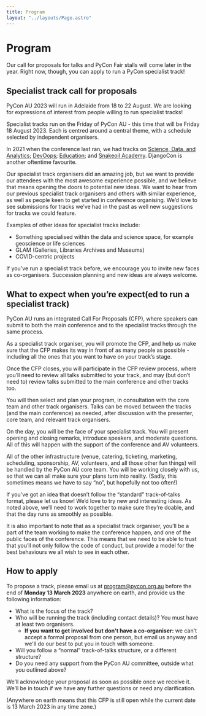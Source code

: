```yaml
---
title: Program
layout: "../layouts/Page.astro"
---
```


# Program

Our call for proposals for talks and PyCon Fair stalls will come later in the year. Right now, though, you can apply to run a PyCon specialist track!

## Specialist track call for proposals

PyCon AU 2023 will run in Adelaide from 18 to 22 August. We are looking for expressions of interest from people willing to run specialist tracks!

Specialist tracks run on the Friday of PyCon AU - this time that will be Friday 18 August 2023. Each is centred around a central theme, with a schedule selected by independent organisers.

In 2021 when the conference last ran, we had tracks on [Science, Data, and Analytics](https://2021.pycon.org.au/science-data-and-analytics/); [DevOops](https://2021.pycon.org.au/devoops/); [Education](https://2021.pycon.org.au/education/); and [Snakeoil Academy](https://2021.pycon.org.au/snakeoil-academy/). DjangoCon is another oftentime favourite.

Our specialist track organisers did an amazing job, but we want to provide our attendees with the most awesome experience possible, and we believe that means opening the doors to potential new ideas. We want to hear from our previous specialist track organisers and others with similar experience, as well as people keen to get started in conference organising. We’d love to see submissions for tracks we’ve had in the past as well new suggestions for tracks we could feature.

Examples of other ideas for specialist tracks include:

- Something specialised within the data and science space, for example geoscience or life sciences
- GLAM (Galleries, Libraries Archives and Museums)
- COVID-centric projects

If you’ve run a specialist track before, we encourage you to invite new faces as co-organisers. Succession planning and new ideas are always welcome.

## What to expect when you’re expect(ed to run a specialist track)

PyCon AU runs an integrated Call For Proposals (CFP), where speakers can submit to both the main conference and to the specialist tracks through the same process.

As a specialist track organiser, you will promote the CFP, and help us make sure that the CFP makes its way in front of as many people as possible - including all the ones that you want to have on your track’s stage.

Once the CFP closes, you will participate in the CFP review process, where you’ll need to review all talks submitted to your track, and may (but don’t need to) review talks submitted to the main conference and other tracks too.

You will then select and plan your program, in consultation with the core team and other track organisers. Talks can be moved between the tracks (and the main conference) as needed, after discussion with the presenter, core team, and relevant track organisers.

On the day, you will be the face of your specialist track. You will present opening and closing remarks, introduce speakers, and moderate questions. All of this will happen with the support of the conference and AV volunteers.

All of the other infrastructure (venue, catering, ticketing, marketing, scheduling, sponsorship, AV, volunteers, and all those other fun things) will be handled by the PyCon AU core team. You will be working closely with us, so that we can all make sure your plans turn into reality. (Sadly, this sometimes means we have to say “no”, but hopefully not too often!)

If you’ve got an idea that doesn’t follow the “standard” track-of-talks format, please let us know! We’d love to try new and interesting ideas. As noted above, we’ll need to work together to make sure they’re doable, and that the day runs as smoothly as possible.

It is also important to note that as a specialist track organiser, you’ll be a part of the team working to make the conference happen, and one of the public faces of the conference. This means that we need to be able to trust that you’ll not only follow the code of conduct, but provide a model for the best behaviours we all wish to see in each other.

## How to apply

To propose a track, please email us at [program@pycon.org.au](mailto:program@pycon.org.au) before the end of **Monday 13 March 2023** anywhere on earth, and provide us the following information:

- What is the focus of the track?
- Who will be running the track (including contact details)? You must have at least two organisers.
  - **If you want to get involved but don't have a co-organiser:** we can't accept a formal proposal from one person, but email us anyway and we'll do our best to put you in touch with someone.
- Will you follow a “normal” track-of-talks structure, or a different structure?
- Do you need any support from the PyCon AU committee, outside what you outlined above?

We’ll acknowledge your proposal as soon as possible once we receive it. We’ll be in touch if we have any further questions or need any clarification.

(Anywhere on earth means that this CFP is still open while the current date is 13 March 2023 in any time zone.)

